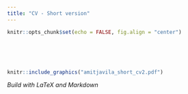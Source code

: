 ```yaml
---
title: "CV - Short version"
---
```


```r
knitr::opts_chunk$set(echo = FALSE, fig.align = "center")
```

<br><br><br>

```r
knitr::include_graphics("amitjavila_short_cv2.pdf")
```

*Build with LaTeX and Markdown*